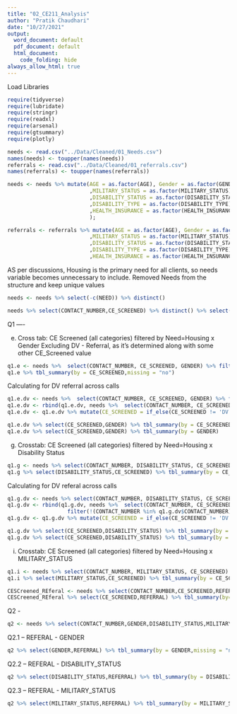```yaml
---
title: "02_CE211_Analysis"
author: "Pratik Chaudhari"
date: "10/27/2021"
output:
  word_document: default
  pdf_document: default
  html_document:
    code_folding: hide
always_allow_html: true
---
```


Load Libraries
```r
require(tidyverse)
require(lubridate)
require(stringr)
require(readxl)
require(arsenal)
require(gtsummary)
require(plotly)
```


```r
needs <- read.csv("../Data/Cleaned/01_Needs.csv")
names(needs) <- toupper(names(needs))
referrals <- read.csv("../Data/Cleaned/01_referrals.csv")
names(referrals) <- toupper(names(referrals))
```


```r
needs <- needs %>% mutate(AGE = as.factor(AGE), Gender = as.factor(GENDER), LANGUAGE = as.factor(LANGUAGE)
                          ,MILITARY_STATUS = as.factor(MILITARY_STATUS)
                          ,DISABILITY_STATUS = as.factor(DISABILITY_STATUS)
                          ,DISABILITY_TYPE = as.factor(DISABILITY_TYPE)
                          ,HEALTH_INSURANCE = as.factor(HEALTH_INSURANCE)
                          );

referrals <- referrals %>% mutate(AGE = as.factor(AGE), Gender = as.factor(GENDER), Language = as.factor(LANGUAGE)
                          ,MILITARY_STATUS = as.factor(MILITARY_STATUS)
                          ,DISABILITY_STATUS = as.factor(DISABILITY_STATUS)
                          ,DISABILITY_TYPE = as.factor(DISABILITY_TYPE)
                          ,HEALTH_INSURANCE = as.factor(HEALTH_INSURANCE))
```





AS per discussions, Housing is the primary need for all clients, so needs variable becomes unnecessary to include.
Removed Needs from the structure and keep unique values
```r
needs <- needs %>% select(-c(NEED)) %>% distinct()
```

```r
needs %>% select(CONTACT_NUMBER,CE_SCREENED) %>% distinct() %>% select(CE_SCREENED) %>% tbl_summary()
```


Q1 ----


e. Cross tab: CE Screened (all categories) filtered by Need=Housing  x Gender
Excluding DV - Referral, as it's determined along with some other CE_Screened value
```r
q1.e <- needs %>%  select(CONTACT_NUMBER, CE_SCREENED, GENDER) %>% filter(CE_SCREENED != 'DV Referral') %>% distinct() %>% select(CE_SCREENED, GENDER)
q1.e %>% tbl_summary(by = CE_SCREENED,missing = "no")

```

Calculating for DV referral across calls
```r
q1.e.dv <- needs %>%  select(CONTACT_NUMBER, CE_SCREENED, GENDER) %>% filter(CE_SCREENED == 'DV Referral') %>% distinct()
q1.e.dv <- rbind(q1.e.dv, needs %>%  select(CONTACT_NUMBER, CE_SCREENED, GENDER) %>% filter(!(CONTACT_NUMBER %in% q1.e.dv$CONTACT_NUMBER)) %>% distinct())
q1.e.dv <- q1.e.dv %>% mutate(CE_SCREENED = if_else(CE_SCREENED != 'DV Referral',"No DV Referral",CE_SCREENED)) %>% distinct

q1.e.dv %>% select(CE_SCREENED,GENDER) %>% tbl_summary(by = CE_SCREENED)
q1.e.dv %>% select(CE_SCREENED,GENDER) %>% tbl_summary(by = GENDER)
```

g. Crosstab: CE Screened (all categories) filtered by Need=Housing  x Disability Status

```r
q1.g <- needs %>% select(CONTACT_NUMBER, DISABILITY_STATUS, CE_SCREENED) %>% filter(CE_SCREENED != 'DV Referral') %>% distinct()
q1.g %>% select(DISABILITY_STATUS,CE_SCREENED) %>% tbl_summary(by = CE_SCREENED,missing = "no")

```

Calculating for DV referal across calls
```r
q1.g.dv <- needs %>% select(CONTACT_NUMBER, DISABILITY_STATUS, CE_SCREENED) %>% filter(CE_SCREENED != 'DV Referral') %>% distinct()
q1.g.dv <- rbind(q1.g.dv, needs %>%  select(CONTACT_NUMBER, CE_SCREENED, DISABILITY_STATUS) %>% 
                   filter(!(CONTACT_NUMBER %in% q1.g.dv$CONTACT_NUMBER)) %>% distinct())
q1.g.dv <- q1.g.dv %>% mutate(CE_SCREENED = if_else(CE_SCREENED != 'DV Referral',"No DV Referral",CE_SCREENED)) %>% distinct

q1.g.dv %>% select(CE_SCREENED,DISABILITY_STATUS) %>% tbl_summary(by = CE_SCREENED)
q1.g.dv %>% select(CE_SCREENED,DISABILITY_STATUS) %>% tbl_summary(by = DISABILITY_STATUS)
```


i. Crosstab: CE Screened (all categories) filtered by Need=Housing  x MILITARY_STATUS

```r
q1.i <- needs %>% select(CONTACT_NUMBER, MILITARY_STATUS, CE_SCREENED) %>% filter(CE_SCREENED != 'DV Referral') %>% distinct()
q1.i %>% select(MILITARY_STATUS,CE_SCREENED) %>% tbl_summary(by = CE_SCREENED,missing = "no")

```


```r
CESCreened_REferal <- needs %>% select(CONTACT_NUMBER,CE_SCREENED,REFERRAL) %>% distinct()
CESCreened_REferal %>% select(CE_SCREENED,REFERRAL) %>% tbl_summary(by=CE_SCREENED,missing = 'no',sort = list(everything() ~ "frequency"))
```



Q2 - 

```r
q2 <- needs %>% select(CONTACT_NUMBER,GENDER,DISABILITY_STATUS,MILITARY_STATUS,AGE,REFERRAL) %>% distinct()
```

Q2.1 -- REFERAL - GENDER
```r
q2 %>% select(GENDER,REFERRAL) %>% tbl_summary(by = GENDER,missing = "no")
```

Q2.2 -- REFERAL - DISABILITY_STATUS
```r
q2 %>% select(DISABILITY_STATUS,REFERRAL) %>% tbl_summary(by = DISABILITY_STATUS,missing = "no")
```

Q2.3 -- REFERAL - MILITARY_STATUS
```r
q2 %>% select(MILITARY_STATUS,REFERRAL) %>% tbl_summary(by = MILITARY_STATUS,missing = "no")
```
